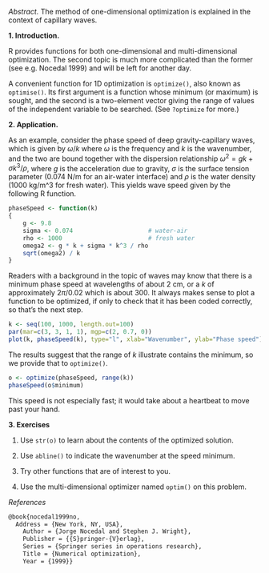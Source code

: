 *Abstract.* The method of one-dimensional optimization is explained in the context of capillary waves.

**1. Introduction.**

R provides functions for both one-dimensional and multi-dimensional optimization.  The second topic is much more complicated than the former (see e.g. Nocedal 1999) and will be left for another day.

A convenient function for 1D optimization is ``optimize()``, also known as ``optimise()``.  Its first argument is a function whose minimum (or maximum) is sought, and the second is a two-element vector giving the range of values of the independent variable to be searched.  (See ``?optimize`` for more.)

**2. Application.**

As an example, consider the phase speed of deep gravity-capillary waves, which is given by $\omega/k$ where $\omega$ is the frequency and $k$ is the wavenumber, and the two are bound together with the dispersion relationship $\omega^2=gk+\sigma k^3/\rho$, where $g$ is the acceleration due to gravity, $\sigma$ is the surface tension parameter (0.074 N/m for an air-water interface) and $\rho$ is the water density (1000 kg/m^3 for fresh water).  This yields wave speed given by the following R function.


```r
phaseSpeed <- function(k)
{
    g <- 9.8
    sigma <- 0.074                     # water-air
    rho <- 1000                        # fresh water
    omega2 <- g * k + sigma * k^3 / rho
    sqrt(omega2) / k
}
```

Readers with a background in the topic of waves may know that there is a minimum phase speed at wavelengths of about 2 cm, or a $k$ of approximately $2\pi/0.02$ which is about 300.  It always makes sense to plot a function to be optimized, if only to check that it has been coded correctly, so that's the next step.

```r
k <- seq(100, 1000, length.out=100)
par(mar=c(3, 3, 1, 1), mgp=c(2, 0.7, 0))
plot(k, phaseSpeed(k), type="l", xlab="Wavenumber", ylab="Phase speed")
```

The results suggest that the range of $k$ illustrate contains the minimum, so we provide that to ``optimize()``.

```r
o <- optimize(phaseSpeed, range(k))
phaseSpeed(o$minimum)
```

This speed is not especially fast; it would take about a heartbeat to move past your hand.

**3. Exercises**

1. Use ``str(o)`` to learn about the contents of the optimized solution.

2. Use ``abline()`` to indicate the wavenumber at the speed minimum.

3. Try other functions that are of interest to you.

4. Use the multi-dimensional optimizer named ``optim()`` on this problem.

*References*

```latex
@book{nocedal1999no,
  Address = {New York, NY, USA},
	Author = {Jorge Nocedal and Stephen J. Wright},
	Publisher = {{S}pringer-{V}erlag},
	Series = {Springer series in operations research},
	Title = {Numerical optimization},
	Year = {1999}}
```
